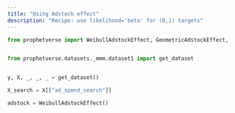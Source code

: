 ```yaml
---
title: "Using Adstock effect"
description: "Recipe: use likelihood='beta' for (0,1) targets"
---
```



```python
from prophetverse import WeibullAdstockEffect, GeometricAdstockEffect, ChainedEffects


from prophetverse.datasets._mmm.dataset1 import get_dataset


y, X, _, _, _ = get_dataset()

```

```python

X_search = X[["ad_spend_search"]]
```


```python

adstock = WeibullAdstockEffect()
```